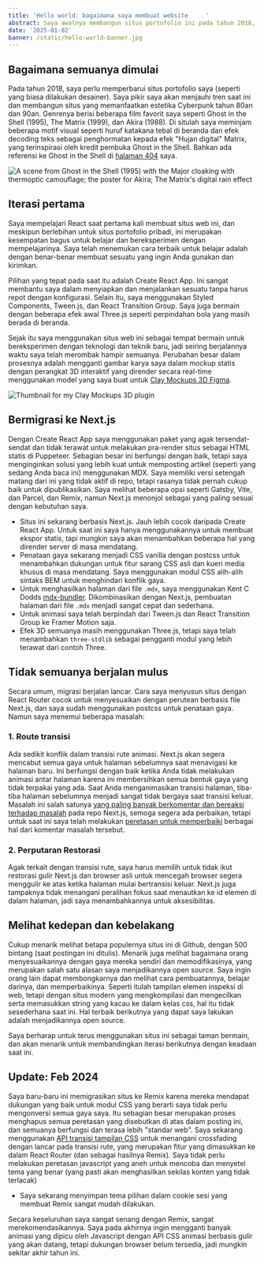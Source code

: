 ```yaml
---
title: 'Hello world: bagaimana saya membuat website     '
abstract: Saya awalnya membangun situs portofolio ini pada tahun 2018, dan sejak itu situs ini berkembang cukup pesat. Baru-baru ini saya bermigrasi dari Create React App ke Next.js dan melakukan beberapa peningkatan besar dalam prosesnya.
date: '2025-01-02'
banner: /static/hello-world-banner.jpg
---
```


## Bagaimana semuanya dimulai

Pada tahun 2018, saya perlu memperbarui situs portofolio saya (seperti yang biasa dilakukan desainer). Saya pikir saya akan menjauhi tren saat ini dan membangun situs yang memanfaatkan estetika Cyberpunk tahun 80an dan 90an. Genrenya berisi beberapa film favorit saya seperti Ghost in the Shell (1995), The Matrix (1999), dan Akira (1988). Di situlah saya meminjam beberapa motif visual seperti huruf katakana tebal di beranda dan efek decoding teks sebagai penghormatan kepada efek "Hujan digital" Matrix, yang terinspirasi oleh kredit pembuka Ghost in the Shell. Bahkan ada referensi ke Ghost in the Shell di [halaman 404](/404) saya.


![A scene from Ghost in the Shell (1995) with the Major cloaking with thermoptic camouflage; the poster for Akira; The Matrix's digital rain effect](/static/inspiration.png)

## Iterasi pertama

Saya mempelajari React saat pertama kali membuat situs web ini, dan meskipun berlebihan untuk situs portofolio pribadi, ini merupakan kesempatan bagus untuk belajar dan bereksperimen dengan mempelajarinya. Saya telah menemukan cara terbaik untuk belajar adalah dengan benar-benar membuat sesuatu yang ingin Anda gunakan dan kirimkan.

Pilihan yang tepat pada saat itu adalah Create React App. Ini sangat membantu saya dalam menyiapkan dan menjalankan sesuatu tanpa harus repot dengan konfigurasi. Selain itu, saya menggunakan Styled Components, Tween.js, dan React Transition Group. Saya juga bermain dengan beberapa efek awal Three.js seperti perpindahan bola yang masih berada di beranda.

Sejak itu saya menggunakan situs web ini sebagai tempat bermain untuk bereksperimen dengan teknologi dan teknik baru, jadi seiring berjalannya waktu saya telah merombak hampir semuanya. Perubahan besar dalam prosesnya adalah mengganti gambar karya saya dalam mockup statis dengan perangkat 3D interaktif yang dirender secara real-time menggunakan model yang saya buat untuk [Clay Mockups 3D Figma](https://www.figma.com/community/plugin/819335598581469537/Clay-Mockups-3D).

![Thumbnail for my Clay Mockups 3D plugin](/static/clay-mockups.png)

## Bermigrasi ke Next.js

Dengan Create React App saya menggunakan paket yang agak tersendat-sendat dan tidak terawat untuk melakukan pra-render situs sebagai HTML statis di Puppeteer. Sebagian besar ini berfungsi dengan baik, tetapi saya menginginkan solusi yang lebih kuat untuk memposting artikel (seperti yang sedang Anda baca ini) menggunakan MDX. Saya memiliki versi setengah matang dari ini yang tidak aktif di repo, tetapi rasanya tidak pernah cukup baik untuk dipublikasikan. Saya melihat beberapa opsi seperti Gatsby, Vite, dan Parcel, dan Remix, namun Next.js menonjol sebagai yang paling sesuai dengan kebutuhan saya.

- Situs ini sekarang berbasis Next.js. Jauh lebih cocok daripada Create React App. Untuk saat ini saya hanya menggunakannya untuk membuat ekspor statis, tapi mungkin saya akan menambahkan beberapa hal yang dirender server di masa mendatang.
- Penataan gaya sekarang menjadi CSS vanilla dengan postcss untuk menambahkan dukungan untuk fitur sarang CSS asli dan kueri media khusus di masa mendatang. Saya menggunakan modul CSS alih-alih sintaks BEM untuk menghindari konflik gaya.
- Untuk menghasilkan halaman dari file `.mdx`, saya menggunakan Kent C Dodds [mdx-bundler](https://github.com/kentcdodds/mdx-bundler). Dikombinasikan dengan Next.js, pembuatan halaman dari file `.mdx` menjadi sangat cepat dan sederhana.
- Untuk animasi saya telah berpindah dari Tween.js dan React Transition Group ke Framer Motion saja.
- Efek 3D semuanya masih menggunakan Three.js, tetapi saya telah menambahkan `three-stdlib` sebagai pengganti modul yang lebih terawat dari contoh Three.

## Tidak semuanya berjalan mulus

Secara umum, migrasi berjalan lancar. Cara saya menyusun situs dengan React Router cocok untuk menyesuaikan dengan perutean berbasis file Next.js, dan saya sudah menggunakan postcss untuk penataan gaya. Namun saya menemui beberapa masalah:

### 1. Route transisi

Ada sedikit konflik dalam transisi rute animasi. Next.js akan segera mencabut semua gaya untuk halaman sebelumnya saat menavigasi ke halaman baru. Ini berfungsi dengan baik ketika Anda tidak melakukan animasi antar halaman karena ini membersihkan semua bentuk gaya yang tidak terpakai yang ada. Saat Anda menganimasikan transisi halaman, tiba-tiba halaman sebelumnya menjadi sangat tidak bergaya saat transisi keluar. Masalah ini salah satunya [yang paling banyak berkomentar dan bereaksi terhadap masalah](https://github.com/vercel/next.js/issues/17464) pada repo Next.js, semoga segera ada perbaikan, tetapi untuk saat ini saya telah melakukan [peretasan untuk memperbaiki](https://github.com/vercel/next.js/issues/17464#issuecomment-796430107) berbagai hal dari komentar masalah tersebut.

### 2. Perputaran Restorasi

Agak terkait dengan transisi rute, saya harus memilih untuk tidak ikut restorasi gulir Next.js dan browser asli untuk mencegah browser segera menggulir ke atas ketika halaman mulai bertransisi keluar. Next.js juga tampaknya tidak menangani peralihan fokus saat menautkan ke id elemen di dalam halaman, jadi saya menambahkannya untuk aksesibilitas.

## Melihat kedepan dan kebelakang

Cukup menarik melihat betapa populernya situs ini di Github, dengan 500 bintang (saat postingan ini ditulis). Menarik juga melihat bagaimana orang menyesuaikannya dengan gaya mereka sendiri dan memodifikasinya, yang merupakan salah satu alasan saya menjadikannya open source. Saya ingin orang lain dapat membongkarnya dan melihat cara pembuatannya, belajar darinya, dan memperbaikinya. Seperti itulah tampilan elemen inspeksi di web, tetapi dengan situs modern yang mengkompilasi dan mengecilkan serta memasukkan string yang kacau ke dalam kelas css, hal itu tidak sesederhana saat ini. Hal terbaik berikutnya yang dapat saya lakukan adalah menjadikannya open source.

Saya berharap untuk terus menggunakan situs ini sebagai taman bermain, dan akan menarik untuk membandingkan iterasi berikutnya dengan keadaan saat ini.

## Update: Feb 2024

Saya baru-baru ini memigrasikan situs ke Remix karena mereka mendapat dukungan yang baik untuk modul CSS yang berarti saya tidak perlu mengonversi semua gaya saya. Itu sebagian besar merupakan proses menghapus semua peretasan yang disebutkan di atas dalam posting ini, dan semuanya berfungsi dan terasa lebih "standar web". Saya sekarang menggunakan [API transisi tampilan CSS](https://developer.mozilla.org/en-US/docs/Web/API/View_Transitions_API) untuk menangani crossfading dengan lancar pada transisi rute, yang merupakan fitur yang dimasukkan ke dalam React Router (dan sebagai hasilnya Remix). Saya tidak perlu melakukan peretasan javascript yang aneh untuk mencoba dan menyetel tema yang benar (yang pasti akan menghasilkan sekilas konten yang tidak terlacak)
- Saya sekarang menyimpan tema pilihan dalam cookie sesi yang membuat Remix sangat mudah dilakukan.

Secara keseluruhan saya sangat senang dengan Remix, sangat merekomendasikannya. Saya pada akhirnya ingin mengganti banyak animasi yang dipicu oleh Javascript dengan API CSS animasi berbasis gulir yang akan datang, tetapi dukungan browser belum tersedia, jadi mungkin sekitar akhir tahun ini.
